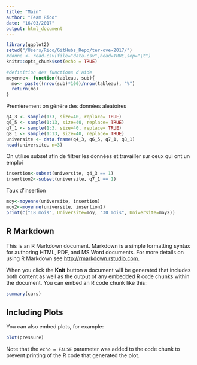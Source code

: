 ```yaml
---
title: "Main"
author: "Team Rico"
date: "16/03/2017"
output: html_document
---
```


```r
library(ggplot2)
setwd("/Users/Rico/GitHubs_Repo/ter-ove-2017/")
#donne <- read.csv(file="data.csv",head=TRUE,sep="\t")
knitr::opts_chunk$set(echo = TRUE)
```

```r
#definition des functions d'aide
moyenne<- function(tableau, sub){
  mo<- paste((nrow(sub)*100)/nrow(tableau), "%")
  return(mo)
}
```

Premièrement on génére des données aleatoires

```r
q4_3 <- sample(1:3, size=40, replace= TRUE)
q6_5 <- sample(1:13, size=40, replace= TRUE)
q7_1 <- sample(1:3, size=40, replace= TRUE)
q8_1 <- sample(1:13, size=40, replace= TRUE)
universite <- data.frame(q4_3, q6_5, q7_1, q8_1)
head(universite, n=3)
```

On utilise subset afin de filtrer les données et travailler sur ceux qui ont un emploi

```r
insertion<-subset(universite, q4_3 == 1)
insertion2<-subset(universite, q7_1 == 1)
```

Taux d'insertion
```r
moy<-moyenne(universite, insertion)
moy2<-moyenne(universite, insertion2)
print(c("18 mois", Universite=moy, "30 mois", Universite=moy2))
```
## R Markdown

This is an R Markdown document. Markdown is a simple formatting syntax for authoring HTML, PDF, and MS Word documents. For more details on using R Markdown see <http://rmarkdown.rstudio.com>.

When you click the **Knit** button a document will be generated that includes both content as well as the output of any embedded R code chunks within the document. You can embed an R code chunk like this:

```r
summary(cars)
```

## Including Plots

You can also embed plots, for example:

```r
plot(pressure)
```

Note that the `echo = FALSE` parameter was added to the code chunk to prevent printing of the R code that generated the plot.
